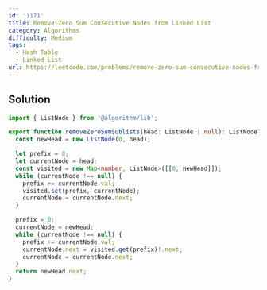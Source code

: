 ```yaml
---
id: '1171'
title: Remove Zero Sum Consecutive Nodes from Linked List
category: Algorithms
difficulty: Medium
tags:
  - Hash Table
  - Linked List
url: https://leetcode.com/problems/remove-zero-sum-consecutive-nodes-from-linked-list
---
```


## Solution

```typescript filename="solution.ts" copy
import { ListNode } from '@algorithm/lib';

export function removeZeroSumSublists(head: ListNode | null): ListNode | null {
  const newHead = new ListNode(0, head);

  let prefix = 0;
  let currentNode = head;
  const visited = new Map<number, ListNode>([[0, newHead]]);
  while (currentNode !== null) {
    prefix += currentNode.val;
    visited.set(prefix, currentNode);
    currentNode = currentNode.next;
  }

  prefix = 0;
  currentNode = newHead;
  while (currentNode !== null) {
    prefix += currentNode.val;
    currentNode.next = visited.get(prefix)!.next;
    currentNode = currentNode.next;
  }
  return newHead.next;
}
```
